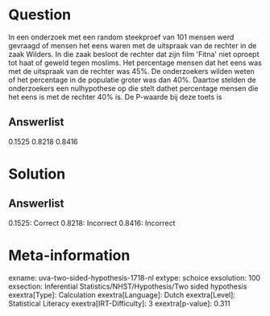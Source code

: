 Question
========

In een onderzoek met een random steekproef van 101 mensen werd gevraagd
of mensen het eens waren met de uitspraak van de rechter in de zaak
Wilders. In die zaak besloot de rechter dat zijn film \'Fitna\' niet
oproept tot haat of geweld tegen moslims. Het percentage mensen dat het
eens was met de uitspraak van de rechter was 45%. De onderzoekers wilden
weten of het percentage in de populatie groter was dan 40%. Daartoe
stelden de onderzoekers een nulhypothese op die stelt dathet percentage
mensen die het eens is met de rechter 40% is. De P-waarde bij deze toets
is

Answerlist
----------

0.1525
0.8218
0.8416

Solution
========

Answerlist
----------

0.1525: Correct
0.8218: Incorrect
0.8416: Incorrect

Meta-information
================
exname: uva-two-sided-hypothesis-1718-nl
extype: schoice
exsolution: 100
exsection: Inferential Statistics/NHST/Hypothesis/Two sided hypothesis
exextra[Type]: Calculation
exextra[Language]: Dutch
exextra[Level]: Statistical Literacy
exextra[IRT-Difficulty]: 3
exextra[p-value]: 0.311

